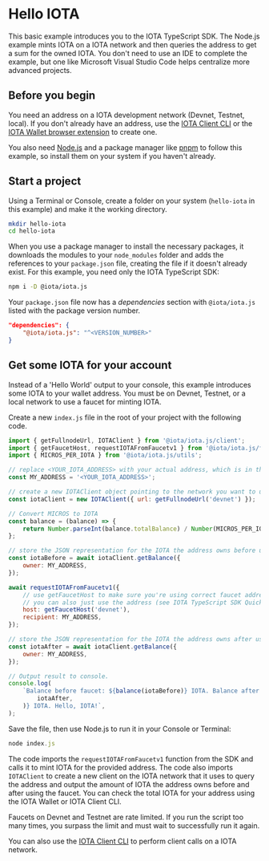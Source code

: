 # Hello IOTA


This basic example introduces you to the IOTA TypeScript SDK. The Node.js example mints IOTA on a IOTA
network and then queries the address to get a sum for the owned IOTA. You don't need to use an IDE to
complete the example, but one like Microsoft Visual Studio Code helps centralize more advanced
projects.

## Before you begin

You need an address on a IOTA development network (Devnet, Testnet, local). If you don't already have
an address, use the [IOTA Client CLI](https://docs.iota.io/references/cli/client) or the
[IOTA Wallet browser extension](https://docs.mystenlabs.com) to create one.

You also need [Node.js](https://nodejs.org/en/download/current) and a package manager like
[pnpm](https://pnpm.io/installation) to follow this example, so install them on your system if you
haven't already.

## Start a project

Using a Terminal or Console, create a folder on your system (`hello-iota` in this example) and make
it the working directory.

```sh
mkdir hello-iota
cd hello-iota
```

When you use a package manager to install the necessary packages, it downloads the modules to your
`node_modules` folder and adds the references to your `package.json` file, creating the file if it
doesn't already exist. For this example, you need only the IOTA TypeScript SDK:

```sh npm2yarn
npm i -D @iota/iota.js
```

Your `package.json` file now has a _dependencies_ section with `@iota/iota.js` listed with the
package version number.

```json
"dependencies": {
    "@iota/iota.js": "^<VERSION_NUMBER>"
}
```

## Get some IOTA for your account

Instead of a 'Hello World' output to your console, this example introduces some IOTA to your wallet
address. You must be on Devnet, Testnet, or a local network to use a faucet for minting IOTA.

Create a new `index.js` file in the root of your project with the following code.

```js
import { getFullnodeUrl, IOTAClient } from '@iota/iota.js/client';
import { getFaucetHost, requestIOTAFromFaucetv1 } from '@iota/iota.js/faucet';
import { MICROS_PER_IOTA } from '@iota/iota.js/utils';

// replace <YOUR_IOTA_ADDRESS> with your actual address, which is in the form 0x123...
const MY_ADDRESS = '<YOUR_IOTA_ADDRESS>';

// create a new IOTAClient object pointing to the network you want to use
const iotaClient = new IOTAClient({ url: getFullnodeUrl('devnet') });

// Convert MICROS to IOTA
const balance = (balance) => {
	return Number.parseInt(balance.totalBalance) / Number(MICROS_PER_IOTA);
};

// store the JSON representation for the IOTA the address owns before using faucet
const iotaBefore = await iotaClient.getBalance({
	owner: MY_ADDRESS,
});

await requestIOTAFromFaucetv1({
	// use getFaucetHost to make sure you're using correct faucet address
	// you can also just use the address (see IOTA TypeScript SDK Quick Start for values)
	host: getFaucetHost('devnet'),
	recipient: MY_ADDRESS,
});

// store the JSON representation for the IOTA the address owns after using faucet
const iotaAfter = await iotaClient.getBalance({
	owner: MY_ADDRESS,
});

// Output result to console.
console.log(
	`Balance before faucet: ${balance(iotaBefore)} IOTA. Balance after: ${balance(
		iotaAfter,
	)} IOTA. Hello, IOTA!`,
);
```

Save the file, then use Node.js to run it in your Console or Terminal:

```javascript
node index.js
```

The code imports the `requestIOTAFromFaucetv1` function from the SDK and calls it to mint IOTA for the
provided address. The code also imports `IOTAClient` to create a new client on the IOTA network that
it uses to query the address and output the amount of IOTA the address owns before and after using
the faucet. You can check the total IOTA for your address using the IOTA Wallet or IOTA Client CLI.

<Callout type="info">
	Faucets on Devnet and Testnet are rate limited. If you run the script too many times, you surpass
	the limit and must wait to successfully run it again.
</Callout>

You can also use the [IOTA Client CLI](https://docs.iota.io/references/cli/client) to perform client
calls on a IOTA network.
